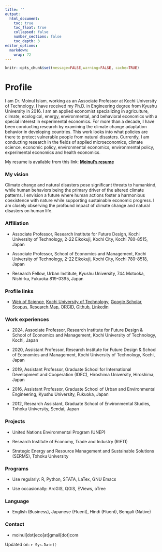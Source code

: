```yaml
---
title: ''
output:
  html_document:
    toc: true
    toc_float: true
    collapsed: false
    number_sections: false
    toc_depth: 3
editor_options: 
  markdown: 
    wrap: 72
---
```


```r
knitr::opts_chunk$set(message=FALSE,warning=FALSE, cache=TRUE)
```

# Profile

I am Dr. Moinul Islam, working as an Associate Professor at Kochi University of Technology. I have received my Ph.D. in Engineering degree from Kyushu University in 2016. I am an applied economist specializing in agriculture, climate, ecological, energy, environmental, and behavioral economics with a special interest in experimental economics. For more than a decade, I have been conducting research by examining the climate change adaptation behavior in developing countries. This work looks into what policies are there to protect vulnerable people from natural disasters. Currently, I am conducting research in the fields of applied microeconomics, climate science, economic policy, environmental economics, environmental policy, experimental economics and health economics.

My resume is available from this link: [**Moinul's resume**](https://moineco.github.io/moinul_resume/moinul_resume.pdf)

### My vision

Climate change and natural disasters pose significant threats to humankind, while human behaviors being the primary driver of the altered
climate patterns. I envision a future where human actions foster a harmonious coexistence with nature while supporting sustainable economic
progress. I am closely observing the profound impact of climate change and natural disasters on human life. 

### Affiliation

-   Associate Professor, Research Institute for Future Design, Kochi University of
    Technology, 2-22 Eikokuji, Kochi City, Kochi 780-8515, Japan

-   Associate Professor, School of Economics and Management, Kochi University of Technology,
    2-22 Eikokuji, Kochi City, Kochi 780-8518, Japan

-   Research Fellow, Urban Institute, Kyushu University, 744 Motooka, Nishi-ku, Fukuoka
    819-0395, Japan

### Profile links

-   [Web of
    Science](https://www.webofscience.com/wos/author/record/M-9369-2019), [Kochi University of
    Technology](https://www.kochi-tech.ac.jp/profile/ja/islam-moinul.html), [Google
    Scholar](https://scholar.google.co.jp/citations?user=UTZTmJ0AAAAJ&hl=en), [Scopus](https://www.scopus.com/authid/detail.uri?authorId=55348122400), [Research Map](https://researchmap.jp/moinul/?lang=english), [ORCID](https://orcid.org/0000-0002-0309-3156), [Github](https://github.com/moineco), [Linkedin](https://www.linkedin.com/in/moinul-islam-b7a140263/)

### Work experiences

-   2024, Associate Professor, Research Institute for Future Design &
    School of Economics and Management, Kochi University of Technology,
    Kochi, Japan

-   2020, Assistant Professor, Research Institute for Future Design &
    School of Economics and Management, Kochi University of Technology,
    Kochi, Japan

-   2019, Assistant Professor, Graduate School for International
    Development and Cooperation (IDEC), Hiroshima University, Hiroshima,
    Japan

-   2016, Assistant Professor, Graduate School of Urban and
    Environmental Engineering, Kyushu University, Fukuoka, Japan

-   2012, Research Assistant, Graduate School of Environmental Studies,
    Tohoku University, Sendai, Japan

### Projects

-   United Nations Environmental Program (UNEP)

-   Research Institute of Economy, Trade and Industry (RIETI)

-   Strategic Energy and Resource Management and Sustainable Solutions
    (SERMS), Tohoku University

### Programs

-   Use regularly: R, Python, STATA, LaTex, GNU Emacs

-   Use occasionally: ArcGIS, QGIS, EViews, oTree

### Language

-   English (Business), Japanese (Fluent), Hindi (Fluent), Bengali
    (Native)

### Contact

-   moinul[dot]eco[at]gmail[dot]com

Updated on: `r Sys.Date()`
